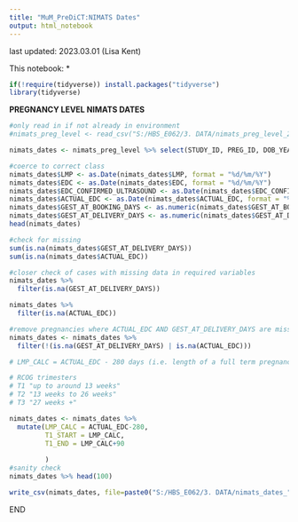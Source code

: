 ---
title: "MuM_PreDiCT:NIMATS Dates"
output: html_notebook
---

last updated: 2023.03.01 (Lisa Kent)

This notebook:
* 

################


```{r}
if(!require(tidyverse)) install.packages("tidyverse")
library(tidyverse)
```


__PREGNANCY LEVEL NIMATS DATES__
```{r}
#only read in if not already in environment
#nimats_preg_level <- read_csv("S:/HBS_E062/3. DATA/nimats_preg_level_2023.03.06_14.33.csv")
```


```{r}
nimats_dates <- nimats_preg_level %>% select(STUDY_ID, PREG_ID, DOB_YEAR, DOB_MONTH, LMP, EDC, EDC_CONFIRMED_ULTRASOUND, ACTUAL_EDC, GEST_AT_BOOKING_DAYS, GEST_AT_DELIVERY_DAYS, AGE_AT_BIRTH)
```


```{r}
#coerce to correct class
nimats_dates$LMP <- as.Date(nimats_dates$LMP, format = "%d/%m/%Y")
nimats_dates$EDC <- as.Date(nimats_dates$EDC, format = "%d/%m/%Y")
nimats_dates$EDC_CONFIRMED_ULTRASOUND <- as.Date(nimats_dates$EDC_CONFIRMED_ULTRASOUND, format = "%d/%m/%Y")
nimats_dates$ACTUAL_EDC <- as.Date(nimats_dates$ACTUAL_EDC, format = "%d/%m/%Y")
nimats_dates$GEST_AT_BOOKING_DAYS <- as.numeric(nimats_dates$GEST_AT_BOOKING_DAYS)
nimats_dates$GEST_AT_DELIVERY_DAYS <- as.numeric(nimats_dates$GEST_AT_DELIVERY_DAYS)
head(nimats_dates)
```


```{r}
#check for missing
sum(is.na(nimats_dates$GEST_AT_DELIVERY_DAYS))
sum(is.na(nimats_dates$ACTUAL_EDC))
```


```{r}
#closer check of cases with missing data in required variables
nimats_dates %>%
  filter(is.na(GEST_AT_DELIVERY_DAYS))

nimats_dates %>%
  filter(is.na(ACTUAL_EDC))

```

```{r}
#remove pregnancies where ACTUAL_EDC AND GEST_AT_DELIVERY_DAYS are missing
nimats_dates <- nimats_dates %>%
  filter(!(is.na(GEST_AT_DELIVERY_DAYS) | is.na(ACTUAL_EDC)))
```



```{r}
# LMP_CALC = ACTUAL_EDC - 280 days (i.e. length of a full term pregnancy)

# RCOG trimesters
# T1 "up to around 13 weeks"
# T2 "13 weeks to 26 weeks"
# T3 "27 weeks +"

nimats_dates <- nimats_dates %>%
  mutate(LMP_CALC = ACTUAL_EDC-280,
         T1_START = LMP_CALC,
         T1_END = LMP_CALC+90
         
         )
#sanity check
nimats_dates %>% head(100)

```


```{r}
write_csv(nimats_dates, file=paste0("S:/HBS_E062/3. DATA/nimats_dates_", format(lubridate::now(), "%Y.%m.%d_%H.%M"),".csv"))

```


######################################
#######           END          #######
######################################